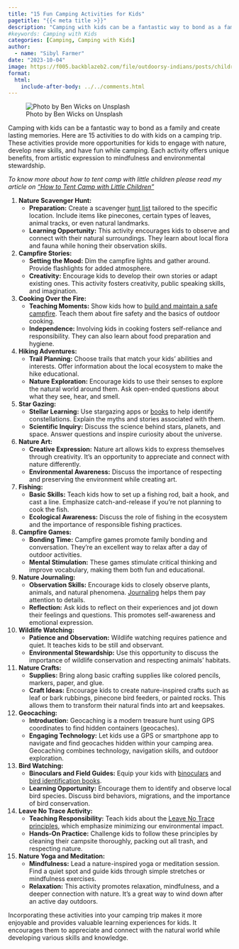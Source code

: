 ```yaml
---
title: "15 Fun Camping Activities for Kids"
pagetitle: "{{< meta title >}}"
description: "Camping with kids can be a fantastic way to bond as a family and create lasting memories. Here are 15 activities to do with kids on a camping trip."
#keywords: Camping with Kids
categories: [Camping, Camping with Kids]
author: 
  - name: "Sibyl Farmer"
date: "2023-10-04"
image: https://f005.backblazeb2.com/file/outdoorsy-indians/posts/children-muddy-boots.jpg
format:
  html:
    include-after-body: ../../comments.html
---
```


![Photo by Ben Wicks on Unsplash](https://f005.backblazeb2.com/file/outdoorsy-indians/posts/children-muddy-boots.jpg){fig-alt="Torso and below photo of four children with their muddy boots on" .preview-image}

Camping with kids can be a fantastic way to bond as a family and create lasting memories. Here are 15 activities to do with kids on a camping trip. These activities provide more opportunities for kids to engage with nature, develop new skills, and have fun while camping. Each activity offers unique benefits, from artistic expression to mindfulness and environmental stewardship.

*To know more about how to tent camp with little children please read my article on ["How to Tent Camp with Little Children"](../009-tent-camping-with-children/index.qmd){target="_blank"}*

1. **Nature Scavenger Hunt:**
    * **Preparation:** Create a scavenger [hunt list](https://activeforlife.com/content/uploads/english/AfL-camping-activities-scavenger-hunt.pdf){target="_blank"} tailored to the specific location. Include items like pinecones, certain types of leaves, animal tracks, or even natural landmarks.
    * **Learning Opportunity:** This activity encourages kids to observe and connect with their natural surroundings. They learn about local flora and fauna while honing their observation skills.
2. **Campfire Stories:**
    * **Setting the Mood:** Dim the campfire lights and gather around. Provide flashlights for added atmosphere.
    * **Creativity:** Encourage kids to develop their own stories or adapt existing ones. This activity fosters creativity, public speaking skills, and imagination.
3. **Cooking Over the Fire:**
    * **Teaching Moments:** Show kids how to [build and maintain a safe campfire](../005-00-how-to-build-a-campfire/index.qmd){target="_blank"}. Teach them about fire safety and the basics of outdoor cooking.
    * **Independence:** Involving kids in cooking fosters self-reliance and responsibility. They can also learn about food preparation and hygiene.
4. **Hiking Adventures:**
    * **Trail Planning:** Choose trails that match your kids' abilities and interests. Offer information about the local ecosystem to make the hike educational.
    * **Nature Exploration:** Encourage kids to use their senses to explore the natural world around them. Ask open-ended questions about what they see, hear, and smell.
5. **Star Gazing:**
    * **Stellar Learning:** Use stargazing apps or [books](https://a.co/d/4BmJdMX) to help identify constellations. Explain the myths and stories associated with them.
    * **Scientific Inquiry:** Discuss the science behind stars, planets, and space. Answer questions and inspire curiosity about the universe.
6. **Nature Art:**
    * **Creative Expression:** Nature art allows kids to express themselves through creativity. It's an opportunity to appreciate and connect with nature differently.
    * **Environmental Awareness:** Discuss the importance of respecting and preserving the environment while creating art.
7. **Fishing:**
    * **Basic Skills:** Teach kids how to set up a fishing rod, bait a hook, and cast a line. Emphasize catch-and-release if you're not planning to cook the fish.
    * **Ecological Awareness:** Discuss the role of fishing in the ecosystem and the importance of responsible fishing practices.
8. **Campfire Games:**
    * **Bonding Time:** Campfire games promote family bonding and conversation. They're an excellent way to relax after a day of outdoor activities.
    * **Mental Stimulation:** These games stimulate critical thinking and improve vocabulary, making them both fun and educational.
9. **Nature Journaling:**
    * **Observation Skills:** Encourage kids to closely observe plants, animals, and natural phenomena. [Journaling](https://a.co/d/eM0TLNB) helps them pay attention to details.
    * **Reflection:** Ask kids to reflect on their experiences and jot down their feelings and questions. This promotes self-awareness and emotional expression.
10. **Wildlife Watching:**
    * **Patience and Observation:** Wildlife watching requires patience and quiet. It teaches kids to be still and observant.
    * **Environmental Stewardship:** Use this opportunity to discuss the importance of wildlife conservation and respecting animals' habitats.
11. **Nature Crafts:**
    * **Supplies:** Bring along basic crafting supplies like colored pencils, markers, paper, and glue.
    * **Craft Ideas:** Encourage kids to create nature-inspired crafts such as leaf or bark rubbings, pinecone bird feeders, or painted rocks. This allows them to transform their natural finds into art and keepsakes.
12. **Geocaching:**
    * **Introduction:** Geocaching is a modern treasure hunt using GPS coordinates to find hidden containers (geocaches).
    * **Engaging Technology:** Let kids use a GPS or smartphone app to navigate and find geocaches hidden within your camping area. Geocaching combines technology, navigation skills, and outdoor exploration.
13. **Bird Watching:**
    * **Binoculars and Field Guides:** Equip your kids with [binoculars](https://a.co/d/0uzijYG) and [bird identification books](https://a.co/d/c42DAgQ).
    * **Learning Opportunity:** Encourage them to identify and observe local bird species. Discuss bird behaviors, migrations, and the importance of bird conservation.
14. **Leave No Trace Activity:**
    * **Teaching Responsibility:** Teach kids about the [Leave No Trace principles](https://www.nps.gov/articles/leave-no-trace-seven-principles.htm), which emphasize minimizing our environmental impact.
    * **Hands-On Practice:** Challenge kids to follow these principles by cleaning their campsite thoroughly, packing out all trash, and respecting nature.
15. **Nature Yoga and Meditation:**
    * **Mindfulness:** Lead a nature-inspired yoga or meditation session. Find a quiet spot and guide kids through simple stretches or mindfulness exercises.
    * **Relaxation:** This activity promotes relaxation, mindfulness, and a deeper connection with nature. It's a great way to wind down after an active day outdoors.

Incorporating these activities into your camping trip makes it more enjoyable and provides valuable learning experiences for kids. It encourages them to appreciate and connect with the natural world while developing various skills and knowledge.
